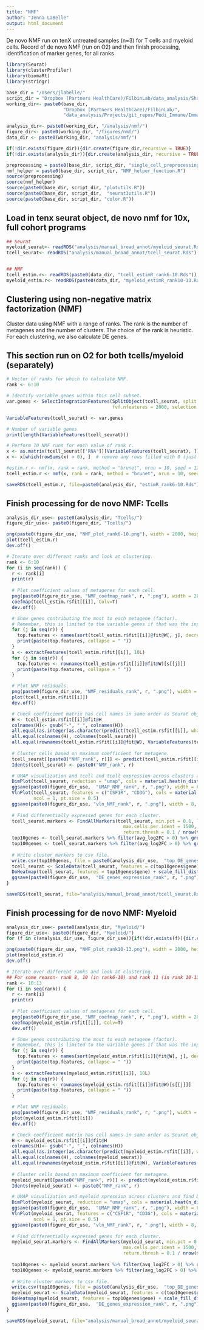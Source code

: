 ```yaml
---
title: "NMF"
author: "Jenna LaBelle"
output: html_document
---
```


De novo NMF run on tenX untreated samples (n=3) for T cells and myeloid cells. Record of de novo NMF (run on O2) and then finish processing, identification of marker genes, for all ranks

```r
library(Seurat) 
library(clusterProfiler)
library(biomaRt)
library(stringr)

base_dir = "/Users/jlabelle/"
script_dir = "Dropbox (Partners HealthCare)/FilbinLab/data_analysis/Shared/Scripts/"
working_dir<- paste0(base_dir, 
                     "Dropbox (Partners HealthCare)/FilbinLab/",
                     "data_analysis/Projects/git_repos/Pedi_Immune/ImmuneCellAnalysis/tenX/Immune/")

analysis_dir<- paste0(working_dir, "/analysis/nmf/")
figure_dir<- paste0(working_dir, "/figures/nmf/")
data_dir <- paste0(working_dir, "analysis/nmf/")

if(!dir.exists(figure_dir)){dir.create(figure_dir,recursive = TRUE)}
if(!dir.exists(analysis_dir)){dir.create(analysis_dir, recursive = TRUE)}

preprocessing = paste0(base_dir, script_dir, "single_cell_preprocessing_helper_functions.R")
nmf_helper = paste0(base_dir, script_dir, "NMF_helper_function.R")
source(preprocessing)
source(nmf_helper)
source(paste0(base_dir, script_dir, "plotutils.R"))
source(paste0(base_dir, script_dir,  "seurat3utils.R"))
source(paste0(base_dir, script_dir, "color.R"))


```

## Load in tenx seurat object, de novo nmf for 10x, full cohort programs
```r
## Seurat
myeloid_seurat<- readRDS("analysis/manual_broad_annot/myeloid_seurat.Rds")
tcell_seurat<- readRDS("analysis/manual_broad_annot/tcell_seurat.Rds")


## NMF
tcell_estim.r<- readRDS(paste0(data_dir, "tcell_estimR_rank6-10.Rds"))
myeloid_estim.r<- readRDS(paste0(data_dir, "myeloid_estimR_rank10-13.Rds"))
```

## Clustering using non-negative matrix factorization (NMF)
Cluster data using NMF with a range of ranks. The rank is the number of metagenes and the number of clusters. The choice of the rank is heuristic. For each clustering, we also calculate DE genes.

## This section run on O2 for both tcells/myeloid (separately)
```r
# Vector of ranks for which to calculate NMF.
rank <- 6:10

# Identify variable genes within this cell subset.
var.genes <- SelectIntegrationFeatures(SplitObject(tcell_seurat, split.by = "sample"), nfeatures = 2000, verbose = TRUE,
                                       fvf.nfeatures = 2000, selection.method = "vst")

VariableFeatures(tcell_seurat) <- var.genes

# Number of variable genes
print(length(VariableFeatures(tcell_seurat)))

# Perform 10 NMF runs for each value of rank r.
x <- as.matrix(tcell_seurat[['RNA']][VariableFeatures(tcell_seurat), ])
x <- x[which(rowSums(x) > 0), ]  # remove any rows filled with 0 (just in case these exist)

#estim.r <- nmf(x, rank = rank, method = "brunet", nrun = 10, seed = 123456)
tcell_estim.r <- nmf(x, rank = rank, method = "brunet", nrun = 10, seed = 123456, .options = "tvP4")

saveRDS(tcell_estim.r, file=paste0(analysis_dir, "estimR_rank6-10.Rds"))
```

## Finish processing for de novo NMF: Tcells
```r
analysis_dir_use<- paste0(analysis_dir, "Tcells/")
figure_dir_use<- paste0(figure_dir, "Tcells/")

png(paste0(figure_dir_use, "NMF_plot_rank6-10.png"), width = 2000, height = 1000, res = 100)
plot(tcell_estim.r)
dev.off()

# Iterate over different ranks and look at clustering.
rank <- 6:10
for (i in seq(rank)) {
  r <- rank[i]
  print(r)
  
  # Plot coefficient values of metagenes for each cell.
  png(paste0(figure_dir_use, "NMF_coefmap_rank", r, ".png"), width = 2000, height = 1000, res = 100)
  coefmap(tcell_estim.r$fit[[i]], Colv=T)
  dev.off()

  # Show genes contributing the most to each metagene (factor). 
  # Remember, this is limited to the variable genes if that was the input to NMF.
  for (j in seq(r)) {
    top.features <- names(sort(tcell_estim.r$fit[[i]]@fit@W[, j], decreasing = T)[1:10])
    print(paste(top.features, collapse = " "))
  }
  s <- extractFeatures(tcell_estim.r$fit[[i]], 10L)
  for (j in seq(r)) {
    top.features <- rownames(tcell_estim.r$fit[[i]]@fit@W)[s[[j]]]
    print(paste(top.features, collapse = " "))
  }

  # Plot NMF residuals.
  png(paste0(figure_dir_use, "NMF_residuals_rank", r, ".png"), width = 2000, height = 1000, res = 100)
  plot(tcell_estim.r$fit[[i]])
  dev.off()

  # Check coefficient matrix has cell names in same order as Seurat object tcell_seurat.
  H <- tcell_estim.r$fit[[i]]@fit@H
  colnames(H)<- gsub("-", "_", colnames(H))
  all.equal(as.integer(as.character(predict(tcell_estim.r$fit[[i]], what = "samples"))), as.integer(apply(H, 2, which.max)))
  all.equal(colnames(H), colnames(tcell_seurat))
  all.equal(rownames(tcell_estim.r$fit[[i]]@fit@W), VariableFeatures(tcell_seurat))
  
  # Cluster cells based on maximum coefficient for metagene.
  tcell_seurat[[paste0("NMF_rank", r)]] <- predict(tcell_estim.r$fit[[i]], what = "samples")
  Idents(tcell_seurat) <- paste0("NMF_rank", r)

  # UMAP visualization and tcell and tcell expression across clusters and find DE genes.
  DimPlot(tcell_seurat, reduction = "umap", cols = material.heat(n_distinct(Idents(tcell_seurat))), label = T)
  ggsave(paste0(figure_dir_use,  "UMAP_NMF_rank", r, ".png"), width = 6, height = 6)
  VlnPlot(tcell_seurat, features = c("CSF1R", "CD3G"), cols = material.heat(n_distinct(Idents(tcell_seurat))), 
          ncol = 1, pt.size = 0.5) 
  ggsave(paste0(figure_dir_use, "vln_NMF_rank", r, ".png"), width = 8, height = 8)
  
  # Find differentially expressed genes for each cluster.
  tcell_seurat.markers <- FindAllMarkers(tcell_seurat, min.pct = 0.1, logfc.threshold = 0.5, 
                                           max.cells.per.ident = 1500, test.use ="t", 
                                           return.thresh = 0.1 / nrow(tcell_seurat), verbose = T)
  top10genes <- tcell_seurat.markers %>% filter(avg_log2FC > 0) %>% group_by(cluster) %>% top_n(10, avg_log2FC)
  top100genes <- tcell_seurat.markers %>% filter(avg_log2FC > 0) %>% group_by(cluster) %>% top_n(100, avg_log2FC)
  
  # Write cluster markers to csv file.
  write.csv(top100genes, file = paste0(analysis_dir_use,  "top_DE_genes_NMF_rank", r, ".csv"))
  tcell_seurat <- ScaleData(tcell_seurat, features = c(top10genes$gene), do.center = T, do.scale = F)
  DoHeatmap(tcell_seurat, features = top10genes$gene) + scale_fill_distiller(palette = "RdYlBu")
  ggsave(paste0(figure_dir_use,  "DE_genes_expression_rank", r, ".png"), width = 18, height = 24)
}

saveRDS(tcell_seurat, file="analysis/manual_broad_annot/tcell_seurat.Rds")

```

## Finish processing for de novo NMF: Myeloid
```r
analysis_dir_use<- paste0(analysis_dir, "Myeloid/")
figure_dir_use<- paste0(figure_dir, "Myeloid/")
for (f in c(analysis_dir_use, figure_dir_use)){if(!dir.exists(f)){dir.create(f)}}

png(paste0(figure_dir_use, "NMF_plot_rank10-13.png"), width = 2000, height = 1000, res = 100)
plot(myeloid_estim.r)
dev.off()

# Iterate over different ranks and look at clustering.
## For some reason- rank 8, 10 (in rank6-10) and rank 11 (in rank 10-13) failed??
rank <- 10:13
for (i in seq(rank)) {
  r <- rank[i]
  print(r)
  
  # Plot coefficient values of metagenes for each cell.
  png(paste0(figure_dir_use, "NMF_coefmap_rank", r, ".png"), width = 2000, height = 1000, res = 100)
  coefmap(myeloid_estim.r$fit[[i]], Colv=T)
  dev.off()

  # Show genes contributing the most to each metagene (factor). 
  # Remember, this is limited to the variable genes if that was the input to NMF.
  for (j in seq(r)) {
    top.features <- names(sort(myeloid_estim.r$fit[[i]]@fit@W[, j], decreasing = T)[1:10])
    print(paste(top.features, collapse = " "))
  }
  s <- extractFeatures(myeloid_estim.r$fit[[i]], 10L)
  for (j in seq(r)) {
    top.features <- rownames(myeloid_estim.r$fit[[i]]@fit@W)[s[[j]]]
    print(paste(top.features, collapse = " "))
  }

  # Plot NMF residuals.
  png(paste0(figure_dir_use, "NMF_residuals_rank", r, ".png"), width = 2000, height = 1000, res = 100)
  plot(myeloid_estim.r$fit[[i]])
  dev.off()

  # Check coefficient matrix has cell names in same order as Seurat object myeloid_seurat.
  H <- myeloid_estim.r$fit[[i]]@fit@H
  colnames(H)<- gsub("-", "_", colnames(H))
  all.equal(as.integer(as.character(predict(myeloid_estim.r$fit[[i]], what = "samples"))), as.integer(apply(H, 2, which.max)))
  all.equal(colnames(H), colnames(myeloid_seurat))
  all.equal(rownames(myeloid_estim.r$fit[[i]]@fit@W), VariableFeatures(myeloid_seurat))
  
  # Cluster cells based on maximum coefficient for metagene.
  myeloid_seurat[[paste0("NMF_rank", r)]] <- predict(myeloid_estim.r$fit[[i]], what = "samples")
  Idents(myeloid_seurat) <- paste0("NMF_rank", r)

  # UMAP visualization and myeloid xpression across clusters and find DE genes.
  DimPlot(myeloid_seurat, reduction = "umap", cols = material.heat(n_distinct(Idents(myeloid_seurat))), label = T)
  ggsave(paste0(figure_dir_use,  "UMAP_NMF_rank", r, ".png"), width = 6, height = 6)
  VlnPlot(myeloid_seurat, features = c("CSF1R", "CD3G"), cols = material.heat(n_distinct(Idents(myeloid_seurat))), 
          ncol = 1, pt.size = 0.5) 
  ggsave(paste0(figure_dir_use, "vln_NMF_rank", r, ".png"), width = 8, height = 8)
  
  # Find differentially expressed genes for each cluster.
  myeloid_seurat.markers <- FindAllMarkers(myeloid_seurat, min.pct = 0.1, logfc.threshold = 0.5, 
                                           max.cells.per.ident = 1500, test.use ="t", 
                                           return.thresh = 0.1 / nrow(myeloid_seurat), verbose = T)
  
  top10genes <- myeloid_seurat.markers %>% filter(avg_log2FC > 0) %>% group_by(cluster) %>% top_n(10, avg_log2FC)
  top100genes <- myeloid_seurat.markers %>% filter(avg_log2FC > 0) %>% group_by(cluster) %>% top_n(100, avg_log2FC)
  
  # Write cluster markers to csv file.
  write.csv(top100genes, file = paste0(analysis_dir_use,  "top_DE_genes_NMF_rank", r, ".csv"))
  myeloid_seurat <- ScaleData(myeloid_seurat, features = c(top10genes$gene), do.center = T, do.scale = F)
  DoHeatmap(myeloid_seurat, features = top10genes$gene) + scale_fill_distiller(palette = "RdYlBu")
  ggsave(paste0(figure_dir_use,  "DE_genes_expression_rank", r, ".png"), width = 18, height = 24)
}

saveRDS(myeloid_seurat, file="analysis/manual_broad_annot/myeloid_seurat.Rds")

```